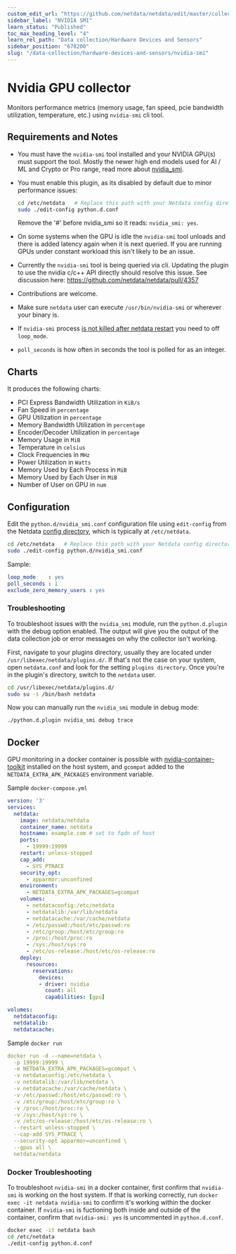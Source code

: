 ```yaml
---
custom_edit_url: "https://github.com/netdata/netdata/edit/master/collectors/python.d.plugin/nvidia_smi/README.md"
sidebar_label: "NVIDIA SMI"
learn_status: "Published"
toc_max_heading_level: "4"
learn_rel_path: "Data collection/Hardware Devices and Sensors"
sidebar_position: "678200"
slug: "/data-collection/hardware-devices-and-sensors/nvidia-smi"
---
```



# Nvidia GPU collector

Monitors performance metrics (memory usage, fan speed, pcie bandwidth utilization, temperature, etc.) using `nvidia-smi` cli tool.

## Requirements and Notes

-   You must have the `nvidia-smi` tool installed and your NVIDIA GPU(s) must support the tool. Mostly the newer high end models used for AI / ML and Crypto or Pro range, read more about [nvidia_smi](https://developer.nvidia.com/nvidia-system-management-interface).
-   You must enable this plugin, as its disabled by default due to minor performance issues:
    ```bash
    cd /etc/netdata   # Replace this path with your Netdata config directory, if different
    sudo ./edit-config python.d.conf
    ```
    Remove the '#' before nvidia_smi so it reads: `nvidia_smi: yes`.

-   On some systems when the GPU is idle the `nvidia-smi` tool unloads and there is added latency again when it is next queried. If you are running GPUs under constant workload this isn't likely to be an issue.
-   Currently the `nvidia-smi` tool is being queried via cli. Updating the plugin to use the nvidia c/c++ API directly should resolve this issue. See discussion here: <https://github.com/netdata/netdata/pull/4357>
-   Contributions are welcome.
-   Make sure `netdata` user can execute `/usr/bin/nvidia-smi` or wherever your binary is.
-   If `nvidia-smi` process [is not killed after netdata restart](https://github.com/netdata/netdata/issues/7143) you need to off `loop_mode`.
-   `poll_seconds` is how often in seconds the tool is polled for as an integer.

## Charts

It produces the following charts:

-   PCI Express Bandwidth Utilization in `KiB/s`
-   Fan Speed in `percentage`
-   GPU Utilization in `percentage`
-   Memory Bandwidth Utilization in `percentage`
-   Encoder/Decoder Utilization in `percentage`
-   Memory Usage in `MiB`
-   Temperature in `celsius`
-   Clock Frequencies in `MHz`
-   Power Utilization in `Watts`
-   Memory Used by Each Process in `MiB`
-   Memory Used by Each User in `MiB`
-   Number of User on GPU in `num`

## Configuration

Edit the `python.d/nvidia_smi.conf` configuration file using `edit-config` from the Netdata [config
directory](/docs/configuring/configuration), which is typically at `/etc/netdata`.

```bash
cd /etc/netdata   # Replace this path with your Netdata config directory, if different
sudo ./edit-config python.d/nvidia_smi.conf
```

Sample:

```yaml
loop_mode    : yes
poll_seconds : 1
exclude_zero_memory_users : yes
```


### Troubleshooting

To troubleshoot issues with the `nvidia_smi` module, run the `python.d.plugin` with the debug option enabled. The 
output will give you the output of the data collection job or error messages on why the collector isn't working.

First, navigate to your plugins directory, usually they are located under `/usr/libexec/netdata/plugins.d/`. If that's 
not the case on your system, open `netdata.conf` and look for the setting `plugins directory`. Once you're in the 
plugin's directory, switch to the `netdata` user.

```bash
cd /usr/libexec/netdata/plugins.d/
sudo su -s /bin/bash netdata
```

Now you can manually run the `nvidia_smi` module in debug mode:

```bash
./python.d.plugin nvidia_smi debug trace
```

## Docker

GPU monitoring in a docker container is possible with [nvidia-container-toolkit](https://docs.nvidia.com/datacenter/cloud-native/container-toolkit/install-guide.html) installed on the host system, and `gcompat` added to the `NETDATA_EXTRA_APK_PACKAGES` environment variable.

Sample `docker-compose.yml`
```yaml
version: '3'
services:
  netdata:
    image: netdata/netdata
    container_name: netdata
    hostname: example.com # set to fqdn of host
    ports:
      - 19999:19999
    restart: unless-stopped
    cap_add:
      - SYS_PTRACE
    security_opt:
      - apparmor:unconfined
    environment:
      - NETDATA_EXTRA_APK_PACKAGES=gcompat
    volumes:
      - netdataconfig:/etc/netdata
      - netdatalib:/var/lib/netdata
      - netdatacache:/var/cache/netdata
      - /etc/passwd:/host/etc/passwd:ro
      - /etc/group:/host/etc/group:ro
      - /proc:/host/proc:ro
      - /sys:/host/sys:ro
      - /etc/os-release:/host/etc/os-release:ro
    deploy:
      resources:
        reservations:
          devices:
          - driver: nvidia
            count: all
            capabilities: [gpu]

volumes:
  netdataconfig:
  netdatalib:
  netdatacache:
```

Sample `docker run`
```yaml
docker run -d --name=netdata \
  -p 19999:19999 \
  -e NETDATA_EXTRA_APK_PACKAGES=gcompat \
  -v netdataconfig:/etc/netdata \
  -v netdatalib:/var/lib/netdata \
  -v netdatacache:/var/cache/netdata \
  -v /etc/passwd:/host/etc/passwd:ro \
  -v /etc/group:/host/etc/group:ro \
  -v /proc:/host/proc:ro \
  -v /sys:/host/sys:ro \
  -v /etc/os-release:/host/etc/os-release:ro \
  --restart unless-stopped \
  --cap-add SYS_PTRACE \
  --security-opt apparmor=unconfined \
  --gpus all \
  netdata/netdata
```

### Docker Troubleshooting
To troubleshoot `nvidia-smi` in a docker container, first confirm that `nvidia-smi` is working on the host system. If that is working correctly, run `docker exec -it netdata nvidia-smi` to confirm it's working within the docker container. If `nvidia-smi` is fuctioning both inside and outside of the container, confirm that `nvidia-smi: yes` is uncommented in `python.d.conf`.
```bash
docker exec -it netdata bash
cd /etc/netdata
./edit-config python.d.conf
```
